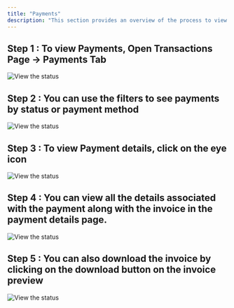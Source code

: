 ```yaml
---
title: "Payments"
description: "This section provides an overview of the process to view and manage payments for your Dodo Payments account."
---
```


## Step 1 : To view Payments, Open Transactions Page → Payments Tab

<Frame>
  <img src="/images/guides/payments/PG 1.webp" alt="View the status" />
</Frame>

## Step 2 : You can use the filters to see payments by status or payment method

<Frame>
  <img src="/images/guides/payments/PG 2.webp" alt="View the status" />
</Frame>

## Step 3 : To view Payment details, click on the eye icon

<Frame>
  <img src="/images/guides/payments/PG 3.webp" alt="View the status" />
</Frame>

## Step 4 : You can view all the details associated with the payment along with the invoice in the payment details page.

<Frame>
  <img src="/images/guides/payments/PG 4.webp" alt="View the status" />
</Frame>

## Step 5 : You can also download the invoice by clicking on the download button on the invoice preview

<Frame>
  <img src="/images/guides/payments/PG 5.webp" alt="View the status" />
</Frame>